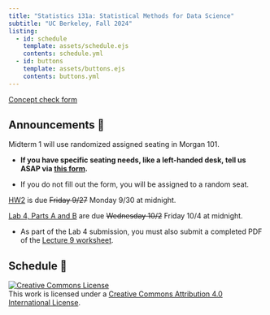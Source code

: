 ```yaml
---
title: "Statistics 131a: Statistical Methods for Data Science"
subtitle: "UC Berkeley, Fall 2024"
listing:
  - id: schedule
    template: assets/schedule.ejs
    contents: schedule.yml
  - id: buttons
    template: assets/buttons.ejs
    contents: buttons.yml
---
```


::: {#buttons}
:::

<!-- [All information on the course website is subject to change before August 28th, 2024.] -->

<!-- ::: {.callout-note title="Welcome to Week 2"} -->

<!-- Things are picking up now. -->

<!-- ::: -->

[Concept check form](https://docs.google.com/forms/d/e/1FAIpQLScnthLeOwlfNrkCJ69LWgWnmaA-qTNcbtxrHgMmWD4LCZVNug/viewform?usp=sf_link)\

## Announcements 📣

Midterm 1 will use randomized assigned seating in Morgan 101.

-   **If you have specific seating needs, like a left-handed desk, tell us ASAP via [this form](https://docs.google.com/forms/d/e/1FAIpQLSfHW5i4eTVHANLnhol4g-NybAqgocbvWIHEGQEvMuQbDKKyjA/viewform?usp=sf_link).**

-   If you do not fill out the form, you will be assigned to a random seat.

[HW2](assignment2.html) is due ~~Friday 9/27~~ Monday 9/30 at midnight.

[Lab 4, Parts A and B](assignments.html) are due ~~Wednesday 10/2~~ Friday 10/4 at midnight.

-   As part of the Lab 4 submission, you must also submit a completed PDF of the [Lecture 9 worksheet](https://docs.google.com/presentation/d/1y3LPugdCQm40XFySyZbmUyLgeu0W9NBFDPgodGzKZnM/edit?usp=sharing).

## Schedule 📅

<!-- For a style similar to that of [Stat 20](https://stat20.berkeley.edu/fall-2024), modify `index.qmd` to point to `assets/{schedule-alt.ejs,buttons-alt.ejs}` and to `{schedule-alt.yml,buttons-alt.yml}` and `_quarto.yml` to point to `assets/styles-alt.scss`. -->

::: {#schedule}
:::

<a rel="license" href="http://creativecommons.org/licenses/by/4.0/"><img src="https://i.creativecommons.org/l/by/4.0/88x31.png" alt="Creative Commons License" style="border-width:0"/></a><br />This work is licensed under a <a rel="license" href="http://creativecommons.org/licenses/by/4.0/">Creative Commons Attribution 4.0 International License</a>.
